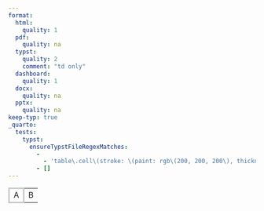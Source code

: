 ```yaml
---
format:
  html:
    quality: 1
  pdf:
    quality: na
  typst:
    quality: 2
    comment: "td only"
  dashboard:
    quality: 1
  docx:
    quality: na
  pptx:
    quality: na
keep-typ: true
_quarto:
  tests:
    typst:
      ensureTypstFileRegexMatches:
        -
          - 'table\.cell\(stroke: \(paint: rgb\(200, 200, 200\), thickness: 2.25pt\)\)\[A\]'
        - []
---
```


```{=html}
<table>
    <tr><td style="border: rgb(200 200 200) solid">A</td><td>B</td></tr>
</table>
```

